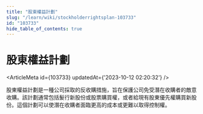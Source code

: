 ```yaml
---
title: "股東權益計劃"
slug: "/learn/wiki/stockholderrightsplan-103733"
id: "103733"
hide_table_of_contents: true
---
```



# 股東權益計劃

<ArticleMeta id={103733} updatedAt={'2023-10-12 02:20:32'} />
<div className='border-solid border-b border-t-0 my-4 border-[var(--ifm-color-gray-300)]' />

股東權益計劃是一種公司採取的反收購措施，旨在保護公司免受潛在收購者的敵意收購。該計劃通常包括髮行新股份或股票購買權，或者給現有股東優先權購買新股份。這個計劃可以使潛在收購者面臨更高的成本或更難以取得控制權。
